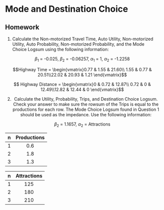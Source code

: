 # Mode and Destination Choice {#chap-modechoice}



## Homework {-#hw-modechoice}

1. Calculate the Non-motorized Travel Time, Auto Utility, Non-motorized Utility, Auto Probability, Non-motorized Probability, and the Mode Choice Logsum using the following information:

<div align="center">$\beta$<sub>1</sub> = -0.025,
$\beta$<sub>2</sub> = -0.06257,
$\alpha$<sub>1</sub> = 1,
$\alpha$<sub>2</sub> = -1.2258


$$Highway Time = \begin{vmatrix}0.77 & 1.55 & 21.60\\
1.55 & 0.77 & 20.51\\22.02 & 20.93 & 1.21
\end{vmatrix}$$

$$ Highway Distance = \begin{vmatrix}0 & 0.72 & 12.87\\
0.72 & 0 & 12.49\\12.82 & 12.44 & 0
\end{vmatrix}$$


2. Calculate the Utility, Probability, Trips, and Destination Choice Logsum. Check your answer to make sure the rowsum of the Trips is equal to the productions for each row. The Mode Choice Logsum found in Question 1 should be used as the impedance. Use the following information:

<div align="center">$\beta$<sub>2</sub> = 1.1657,
$\alpha$<sub>2</sub> = Attractions

| n | Productions |
|:---:|:---:|
| 1 | 0.6 |
| 2 | 1.8 |
| 3 | 1.3 |

| n | Attractions | 
|:---:|:---:|
| 1 | 125 |
| 2 | 180 |
| 3 | 210 |